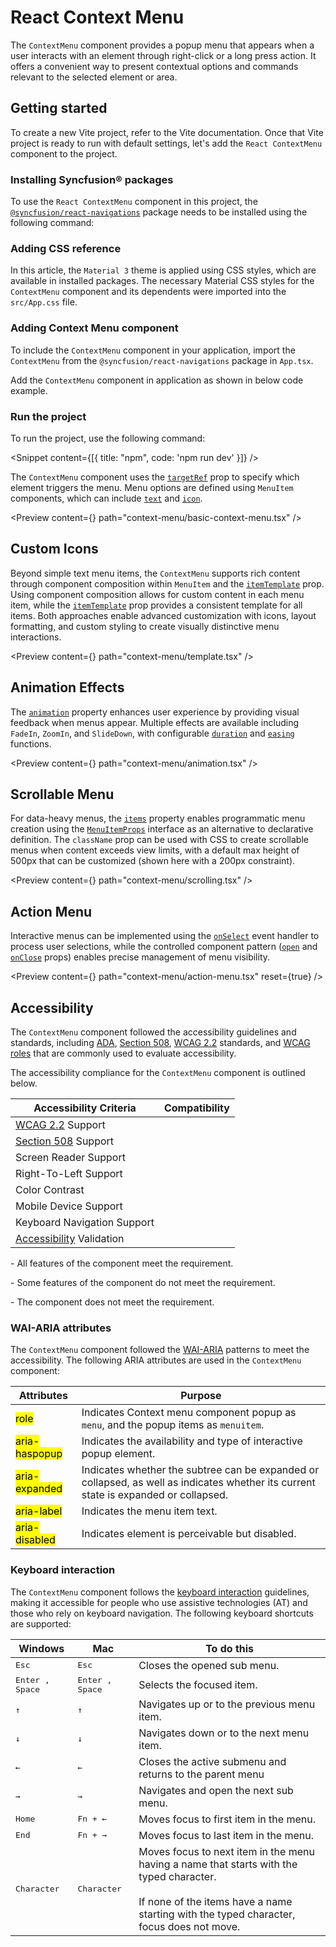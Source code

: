 
<Meta
  title="React Context Menu Component | Syncfusion"
  description="The Context Menu component provides quick access to relevant actions on right-click or long-press, with customizable menu items."
/>

# React Context Menu

The `ContextMenu` component provides a popup menu that appears when a user interacts with an element through right-click or a long press action. It offers a convenient way to present contextual options and commands relevant to the selected element or area.

## Getting started

To create a new Vite project, refer to the <Link to="/getting-started/vite?section=set-up-the-vite-project">Vite</Link> documentation. Once that Vite project is ready to run with default settings, let's add the `React ContextMenu` component to the project.

### Installing Syncfusion® packages

To use the `React ContextMenu` component in this project, the [`@syncfusion/react-navigations`](https://www.npmjs.com/package/@syncfusion/react-navigations) package needs to be installed using the following command:

<Snippet content={contextMenuNpm}/>

### Adding CSS reference

In this article, the `Material 3` theme is applied using CSS styles, which are available in installed packages. The necessary Material CSS styles for the `ContextMenu` component and its dependents were imported into the `src/App.css` file.

<Snippet content={contextMenuStyles}/>

### Adding Context Menu component

To include the `ContextMenu` component in your application, import the `ContextMenu` from the `@syncfusion/react-navigations` package in `App.tsx`.

<Snippet content={contextMenuImport} />

Add the `ContextMenu` component in application as shown in below code example.

<Snippet content={contextMenuSnippet} />

### Run the project

To run the project, use the following command:

<Snippet content={[{ title: "npm", code: 'npm run dev' }]} />

The `ContextMenu` component  uses the [`targetRef`](https://react-api.syncfusion.com/context-menu/overview#targetref) prop to specify which element triggers the menu. Menu options are defined using `MenuItem` components, which can include [`text`](https://react-api.syncfusion.com/context-menu/menuitemprops#text) and [`icon`](https://react-api.syncfusion.com/context-menu/menuitemprops#icon).

<Preview 
  content={<BasicContextMenu />} 
  path="context-menu/basic-context-menu.tsx"
/>

## Custom Icons

Beyond simple text menu items, the `ContextMenu` supports rich content through component composition within `MenuItem` and the [`itemTemplate`](https://react-api.syncfusion.com/context-menu/overview#itemtemplate) prop. Using component composition allows for custom content in each menu item, while the [`itemTemplate`](https://react-api.syncfusion.com/context-menu/overview#itemtemplate) prop provides a consistent template for all items. Both approaches enable advanced customization with icons, layout formatting, and custom styling to create visually distinctive menu interactions.

<Preview 
  content={<IconContextMenu />} 
  path="context-menu/template.tsx"
/>

## Animation Effects

The [`animation`](https://react-api.syncfusion.com/context-menu/overview#animation) property enhances user experience by providing visual feedback when menus appear. Multiple effects are available including `FadeIn`, `ZoomIn`, and `SlideDown`, with configurable [`duration`](https://react-api.syncfusion.com/context-menu/menuanimationprops#duration) and [`easing`](https://react-api.syncfusion.com/context-menu/menuanimationprops#easing) functions.

<Preview 
  content={<ContextMenuAnimations />} 
  path="context-menu/animation.tsx"
/>

## Scrollable Menu

For data-heavy menus, the [`items`](https://react-api.syncfusion.com/context-menu/overview#items) property enables programmatic menu creation using the [`MenuItemProps`](https://react-api.syncfusion.com/context-menu/menuitemprops#props) interface as an alternative to declarative definition. The `className` prop can be used with CSS to create scrollable menus when content exceeds view limits, with a default max height of 500px that can be customized (shown here with a 200px constraint).

<Preview 
  content={<ScrollableContextMenu />} 
  path="context-menu/scrolling.tsx"
/>

## Action Menu

Interactive menus can be implemented using the [`onSelect`](https://react-api.syncfusion.com/context-menu/overview#onselect) event handler to process user selections, while the controlled component pattern ([`open`](https://react-api.syncfusion.com/context-menu/overview#open) and [`onClose`](https://react-api.syncfusion.com/context-menu/overview#onclose) props) enables precise management of menu visibility.

<Preview 
  content={<TaskManagementContextMenu />} 
  path="context-menu/action-menu.tsx"
  reset={true}
/>

## Accessibility

The `ContextMenu` component followed the accessibility guidelines and standards, including [ADA](https://www.ada.gov/), [Section 508](https://www.section508.gov/), [WCAG 2.2](https://www.w3.org/TR/WCAG22/) standards, and [WCAG roles](https://www.w3.org/TR/wai-aria/#roles) that are commonly used to evaluate accessibility.

The accessibility compliance for the `ContextMenu` component is outlined below.

| Accessibility Criteria | Compatibility |
| -- | -- |
| [WCAG 2.2](https://www.w3.org/TR/WCAG22/) Support | <Check/> |
| [Section 508](https://www.section508.gov/) Support | <Check/> |
| Screen Reader Support | <Check/> |
| Right-To-Left Support | <Check/> |
| Color Contrast | <Check/> |
| Mobile Device Support | <Check/> |
| Keyboard Navigation Support | <Check/> |
| [Accessibility](https://www.npmjs.com/package/@storybook/addon-a11y) Validation | <Check/> |

<Check/> - All features of the component meet the requirement.

<Clock/> - Some features of the component do not meet the requirement.

<Cross/> - The component does not meet the requirement.

### WAI-ARIA attributes

The `ContextMenu` component followed the [WAI-ARIA](https://www.w3.org/WAI/ARIA/apg/patterns/menubar/) patterns to meet the accessibility. The following ARIA attributes are used in the `ContextMenu` component:

| Attributes | Purpose |
| --- | --- |
| <mark>role</mark> | Indicates Context menu component popup as `menu`, and the popup items as `menuitem`. |
| <mark>aria-haspopup</mark> | Indicates the availability and type of interactive popup element. |
| <mark>aria-expanded</mark> | Indicates whether the subtree can be expanded or collapsed, as well as indicates whether its current state is expanded or collapsed. |
| <mark>aria-label</mark> | Indicates the menu item text. |
| <mark>aria-disabled</mark> | Indicates element is perceivable but disabled. |

### Keyboard interaction

The `ContextMenu` component follows the [keyboard interaction](https://www.w3.org/WAI/ARIA/apg/patterns/menubar/#keyboardinteraction) guidelines, making it accessible for people who use assistive technologies (AT) and those who rely on keyboard navigation. The following keyboard shortcuts are supported:

| **Windows** | **Mac** | **To do this** |
| --- | --- | --- |
| <kbd>Esc</kbd> | <kbd>Esc</kbd> | Closes the opened sub menu. |
| <kbd>Enter , Space</kbd> | <kbd>Enter , Space</kbd>| Selects the focused item.|
| <kbd>↑</kbd> | <kbd>↑</kbd>| Navigates up or to the previous menu item. |
| <kbd>↓</kbd>| <kbd>↓</kbd>  | Navigates down or to the next menu item. |
| <kbd>←</kbd>| <kbd>←</kbd>  | Closes the active submenu and returns to the parent menu |
| <kbd>→</kbd>|<kbd>→</kbd> | Navigates and open the next sub menu. |
| <kbd>Home</kbd> | <kbd> Fn + ←</kbd> | Moves focus to first item in the menu. |
| <kbd>End</kbd> | <kbd>Fn + → </kbd> | Moves focus to last item in the menu. |
| <kbd>Character</kbd> | <kbd>Character</kbd> | Moves focus to next item in the menu having a name that starts with the typed character.<br></br> If none of the items have a name starting with the typed character, focus does not move. |